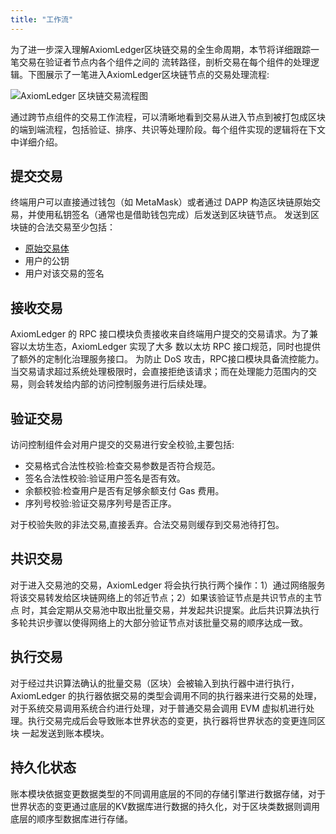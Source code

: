 ```yaml
---
title: "工作流"
---
```


为了进一步深入理解AxiomLedger区块链交易的全生命周期，本节将详细跟踪一笔交易在验证者节点内各个组件之间的
流转路径，剖析交易在每个组件的处理逻辑。下图展示了一笔进入AxiomLedger区块链节点的交易处理流程:

![AxiomLedger 区块链交易流程图](/zh/images/system-design/axiomledger-tx-flow.png)

通过跨节点组件的交易工作流程，可以清晰地看到交易从进入节点到被打包成区块的端到端流程，包括验证、排序、共识等处理阶段。每个组件实现的逻辑将在下文中详细介绍。​

## 提交交易

终端用户可以直接通过钱包（如 MetaMask）或者通过 DAPP 构造区块链原始交易，并使用私钥签名（通常也是借助钱包完成）后发送到区块链节点。
发送到区块链的合法交易至少包括：
* [原始交易体](/zh/documentation/core-concepts/transactions)
* 用户的公钥
* 用户对该交易的签名

## 接收交易

AxiomLedger 的 RPC 接口模块负责接收来自终端用户提交的交易请求。为了兼容以太坊生态，AxiomLedger 实现了大多
数以太坊 RPC 接口规范，同时也提供了额外的定制化治理服务接口。
为防止 DoS 攻击，RPC接口模块具备流控能力。当交易请求超过系统处理极限时，会直接拒绝该请求；而在处理能力范围内的交易，则会转发给内部的访问控制服务进行后续处理。


## 验证交易

访问控制组件会对用户提交的交易进行安全校验,主要包括:

- 交易格式合法性校验:检查交易参数是否符合规范。
- 签名合法性校验:验证用户签名是否有效。 
- 余额校验:检查用户是否有足够余额支付 Gas 费用。
- 序列号校验:验证交易序列号是否正序。

对于校验失败的非法交易,直接丢弃。合法交易则缓存到交易池待打包。


## 共识交易

对于进入交易池的交易，AxiomLedger 将会执行执行两个操作：1）通过网络服务将该交易转发给区块链网络上的邻近节点；2）如果该验证节点是共识节点的主节点
时，其会定期从交易池中取出批量交易，并发起共识提案。此后共识算法执行多轮共识步骤以使得网络上的大部分验证节点对该批量交易的顺序达成一致。

## 执行交易

对于经过共识算法确认的批量交易（区块）会被输入到执行器中进行执行，AxiomLedger 的执行器依据交易的类型会调用不同的执行器来进行交易的处理，
对于系统交易调用系统合约进行处理，对于普通交易会调用 EVM 虚拟机进行处理。执行交易完成后会导致账本世界状态的变更，执行器将世界状态的变更连同区块
一起发送到账本模块。


## 持久化状态

账本模块依据变更数据类型的不同调用底层的不同的存储引擎进行数据存储，对于世界状态的变更通过底层的KV数据库进行数据的持久化，对于区块类数据则调用
底层的顺序型数据库进行存储。
